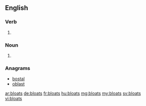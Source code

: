 ==English==

===Verb===
{{head|en|verb form}}

# {{en-third-person singular of|bloat}}

===Noun===
{{head|en|plural}}
# {{plural of|bloat|lang=en}}

===Anagrams===
* [[bostal#English|bostal]]
* [[oblast#English|oblast]]

[[ar:bloats]]
[[de:bloats]]
[[fr:bloats]]
[[hu:bloats]]
[[mg:bloats]]
[[my:bloats]]
[[sv:bloats]]
[[vi:bloats]]